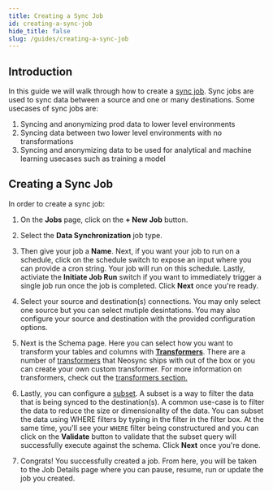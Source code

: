 ```yaml
---
title: Creating a Sync Job
id: creating-a-sync-job
hide_title: false
slug: /guides/creating-a-sync-job
---
```



## Introduction

In this guide we will walk through how to create a [sync job](/core-concepts#jobs). Sync jobs are used to sync data between a source and one or many destinations. Some usecases of sync jobs are:

1. Syncing and anonymizing prod data to lower level environments
2. Syncing data between two lower level environments with no transformations
3. Syncing and anonymizing data to be used for analytical and machine learning usecases such as training a model

## Creating a Sync Job

In order to create a sync job:

1. On the **Jobs** page, click on the **+ New Job** button.

<DocsImage href="https://assets.nucleuscloud.com/neosync/docs/jobs-page.png" />

2. Select the **Data Synchronization** job type.

<DocsImage href="https://assets.nucleuscloud.com/neosync/docs/job-type.png" />

3. Then give your job a **Name**. Next, if you want your job to run on a schedule, click on the schedule switch to expose an input where you can provide a cron string. Your job will run on this schedule. Lastly, activiate the **Initiate Job Run** switch if you want to immediately trigger a single job run once the job is completed. Click **Next** once you're ready.

<DocsImage href="https://assets.nucleuscloud.com/neosync/docs/new-sync-job-definition.png" />

4. Select your source and destination(s) connections. You may only select one source but you can select mutiple desintations. You may also configure your source and destination with the provided configuration options.

<DocsImage href="https://assets.nucleuscloud.com/neosync/docs/new-sync-job-connections.png" />

5. Next is the Schema page. Here you can select how you want to transform your tables and columns with [**Transformers**](/core-concepts#transformers). There are a number of [transformers](/transformers/system) that Neosync ships with out of the box or you can create your own custom transformer. For more information on transformers, check out the [transformers section.](/transformers/introduction)

<DocsImage href="https://assets.nucleuscloud.com/neosync/docs/new-job-sync-schema.png" />

6. Lastly, you can configure a [subset](/core-concepts#subset). A subset is a way to filter the data that is being synced to the destination(s). A common use-case is to filter the data to reduce the size or dimensionality of the data. You can subset the data using WHERE filters by typing in the filter in the filter box. At the same time, you'll see your `WHERE` filter being constructured and you can click on the **Validate** button to validate that the subset query will successfully execute against the schema. Click **Next** once you're done.

<DocsImage href="https://assets.nucleuscloud.com/neosync/docs/new-sync-job-subset.png" />

7. Congrats! You successfully created a job. From here, you will be taken to the Job Details page where you can pause, resume, run or update the job you created.
